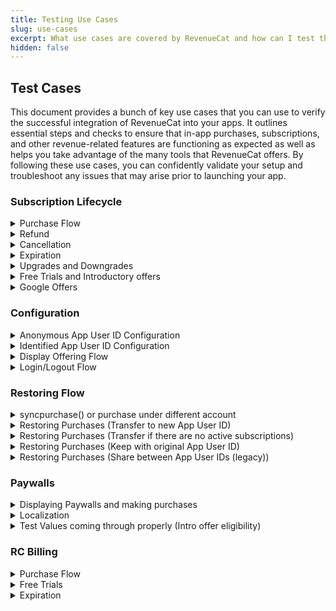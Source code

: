 ```yaml
---
title: Testing Use Cases
slug: use-cases
excerpt: What use cases are covered by RevenueCat and how can I test them?
hidden: false
---
```




## Test Cases

This document provides a bunch of key use cases that you can use to verify the successful integration of RevenueCat into your apps. It outlines essential steps and checks to ensure that in-app purchases, subscriptions, and other revenue-related features are functioning as expected as well as helps you take advantage of the many tools that RevenueCat offers. By following these use cases, you can confidently validate your setup and troubleshoot any issues that may arise prior to launching your app.

### Subscription Lifecycle

<details>
  <summary>Purchase Flow</summary>

**Description:** Verify that a user's purchase flow works correctly. For subscriptions, this includes starting a subscription, having the subscription renew, and letting the subscription expire.

**Related docs:**

- [Purchase flow](https://www.revenuecat.com/docs/integrations/webhooks/event-flows#subscription-lifecycle)
- [Making purchases](docs.revenuecat.com/getting-started/making-purchases)

**Preconditions:** App installed, Ensure the device is logged into an account that will make sandbox purchases, and RevenueCat configured.

**Steps:**

1. Open the App.
2. Open your Paywall or purchase modal.
3. Select the product that you would like to test.
4. Purchase the product.
5. Open up the Revenuecat [overview](app.revenuecat.com/overview) page and check to see if you see a recent purchase for this product with the app user ID of the user that you configured the SDK with.

**Expected Results:** Purchase goes through successfully, user has the entitlement, and you are able to see the purchase in the RevenueCat dashboard.

**Pass/Fail Criteria:** Purchase is seen on the RevenueCat dashboard.

</details>
<details>
  <summary>Refund</summary>

**Description:** Use this test guide to verify that you are able to issue a refund for a user and that your app handles refunds gracefully.

**Related docs:**

- [Handling refunds](https://www.revenuecat.com/docs/subscription-guidance/refunds)

**Preconditions:** App installed, app user ID already has a subscription or purchase.

**Steps:**

Google Play:

1. Open the RevenueCat dashboard for the app user ID that you are testing with that has a current subscription.
2. Navigate to the user's purchase event that you would like to refund.
3. Click the refund button in the top right corner of the event details.
4. Verify that the refund has happened by checking the customer history of this user 24 hours later and ensuring that a `CANCELLATION` event has occurred with the reason field set to `CUSTOMER_SUPPORT`.

iOS:

1. When a user tries to issue a refund, verify that you immediately direct them to the Apple support page: https://support.apple.com/en-us/HT204084
2. Once a user gets a refund granted through Apple, verify that the refund has been seen by us by checking the customer history of this user 24 hours later and ensuring that a `CANCELLATION` event has occurred with the reason field set to `CUSTOMER_SUPPORT`.
:::warning Sandbox testing

Since granting refunds is done through the App Store themselves, testing this in the sandbox environment is not currently possible
:::

**Expected Results:** 
1. Users are able to request a refund
2. For Google Play, you are able to grant the refund via the Dashboard or API
3. For iOS, you direct them to Apple customer support


**Pass/Fail Criteria:** Verify that the refund is seen in RevenueCat in the `CANCELLATION` event.

</details>
<details>
  <summary>Cancellation</summary>

**Description:** To test that cancellation events work properly, use this test guide.

**Related docs:**

- [Handling refunds](https://www.revenuecat.com/docs/subscription-guidance/managing-subscriptions#cancelling-subscriptions)

**Preconditions:** App installed, RevenueCat configured, and current subscription on app user ID.

**Steps:**

1. Open the app with an app user ID that already has a subscription.
2. Ensure that the subscription is renewed properly.
3. Cancel the subscription through the settings on your device or through our [API](https://www.revenuecat.com/docs/api-v1#tag/transactions/operation/cancel-a-google-subscription) for purchases made on Google Play.
4. Verify that the user has received a `CANCELLATION` event on their RevenueCat customer history. We will send this event as soon as the cancellation has started, the actual expiration event will come as soon as the current subscription period ends.

**Expected Results:** Subscription is canceled successfully and we trigger the cancellation event on time.

**Pass/Fail Criteria:** Subscription is canceled and the cancellation event is in the customer history.

</details>
<details>
  <summary>Expiration</summary>

**Description:** To verify that a user's subscription has expired, use this test guide.

**Related docs:**

- [Event types](https://www.revenuecat.com/docs/integrations/webhooks/event-types-and-fields#event-types)

**Preconditions:** App installed, app user ID has a current subscription.

**Steps:**

1. Open the app.
2. Navigate to your paywall or subscription page and cancel the current subscription.
3. Wait until your current subscription's expiration time and check to ensure that once this time hits the user no longer has access to their entitlements.
4. To verify, check the RevenueCat dashboard of the user for an `EXPIRATION` event at the time of the expiration.

**Expected Results:** Expected Results: The user loses access to the entitlement at the end of the current billing cycle and `EXPIRATION` event follows at the time of expiration.

**Pass/Fail Criteria:** Verify that the user no longer has access to the entitlement after the expiration has been triggered.

</details>
<details>
  <summary>Upgrades and Downgrades</summary>

**Description:** If you have multiple subscription tiers and want to allow people to upgrade/downgrade between them, follow this testing method to ensure everything is working as intended.

**Related docs:**

- [Upgrades, Downgrades, and Management](https://www.revenuecat.com/docs/subscription-guidance/managing-subscriptions)

**Preconditions:** App installed, subscripion groups set up properly in App Store Connect, and the current logged-in app user ID has a subscription.

**Steps:**

1. Open the app with an app user that already has a subscription.
2. Open the subscription page or paywall in your app.
3. Start a purchase for a subscription that would be an upgrade.
4. Check the RevenueCat dashboard for that app user ID and ensure that you see a `PRODUCT_CHANGE` event.
5. Check the `PRODUCT_CHANGE` event to see that the old product is the correct product and the new product is the correct product that you selected.

**Expected Results:** New subscription starts and old subscription ends.

**Pass/Fail Criteria:** 
- **Google Play:** The new subscription is started on time based on the `PRORATION` method that you use.
- **iOS:** The new subscription is started on time based on apples timing for whether this was an upgrade, downgrade, or a crossgrade.

</details>
<details>
  <summary>Free Trials and Introductory offers</summary>

**Description:** If you are using free trials and/or intro offers, use this testing method to ensure that eligible users are granted them accordingly.

**Related docs:**

- [Free Trials and Promo Offers](https://www.revenuecat.com/docs/subscription-guidance/subscription-offers)

**Preconditions:** App installed, RevenueCat configured, Fresh app user ID created with a new store account, and Initial purchases working.

**Steps:**

1. Open the app with a fresh sandbox user.
2. Make sure the paywall and paysheet show the free trial and terms.
3. Purchase the product with the free trial attached.
4. Open that app user ID's customer history in RevenueCat.
5. Verify that the purchase event has a free trial by checking to ensure the `period_type` in their purchase was set to `TRIAL`. If you are checking for an intro offer, ensure that the `period_type` is `INTRO`.

**Expected Results:** The customer history indicates that a trial was started or an intro offer was applied.

**Pass/Fail Criteria:** Subscription is started with the proper offer applied.

</details>
<details>
  <summary> Google Offers </summary>

**Description:** Test Google Play offers using the RevenueCat SDK, including automatic application of trials and introductory offers, and manual offer selection for greater control. This includes verifying the correct application of eligible offers based on pre-defined logic and ensuring that developer-determined offers are handled appropriately.

**Related Docs**

- [RevenueCat Documentation - Google Offers](https://www.revenuecat.com/docs/subscription-guidance/subscription-offers/google-play-offers)

**Preconditions:**

- The RevenueCat SDK is integrated into the app.
- Google Play base plans and offers are set up, including free trials, introductory offers, and any developer-determined offers.
- The app has purchase functionality implemented via the RevenueCat SDK.

**Example Code:**

```kotlin
// Example code to select specific offers:
val basePlan = storeProduct.subscriptionOptions?.basePlan
val freeTrialOffer = storeProduct.subscriptionOptions?.freeTrial
val introductoryOffer = storeProduct.subscriptionOptions?.introOffer
val offerForLapsedCustomers = storeProduct.subscriptionOptions?.withTag("lapsed-customers").first()

// To purchase the offer for lapsed customers directly:
Purchases.sharedInstance.purchaseWith(
  PurchaseParams.Builder(requireActivity(), offerForLapsedCustomers).build(),
  onError = { error, userCancelled ->
    // Handle error
  },
  onSuccess = { storeTransaction, customerInfo ->
    // Handle success
  }
)
```

**Steps:**

1. **Automatic Application of Offers**

   - Use `PurchaseParams.Builder` with a `StoreProduct` or `Package`.
   - Verify that the RevenueCat SDK applies the longest eligible free trial or, if not available, the cheapest introductory offer.

2. **Handling Developer-Determined Offers**

   - Set up a developer-determined offer on the Google Play Console.
   - Ensure the offer is tagged with `rc-ignore-offer` if it should not be automatically applied.
   - Test purchasing a product and verify that the tagged offer is not automatically selected.

3. **Manual Offer Selection**
   - Use the `subscriptionOptions` property of a `StoreProduct` to manually select offers, such as the `basePlan`, `freeTrial`, or offers with specific tags.
   - Pass the selected `SubscriptionOption` to `PurchaseParams.Builder` and initiate the purchase.
   - Confirm that the selected offer is correctly applied during the purchase process.

**Expected Results:**

1. **Automatic Application of Offers:**

   - The longest eligible free trial or the cheapest introductory offer is automatically applied as per the defined logic.

2. **Handling Developer-Determined Offers:**

   - Offers with the `rc-ignore-offer` tag are not automatically applied, and developer-determined offers are handled according to the setup in the Google Play Console.

3. **Manual Offer Selection:**
   - The purchase uses the manually selected `SubscriptionOption`, correctly applying the intended offer, such as a specific introductory offer or base plan.

**Pass/Fail Criteria:**

- **Pass:** Offers are applied according to the expected logic, with correct handling of automatic and manual selections, and developer-determined offers are not unintentionally applied.

- **Fail:** If the SDK incorrectly applies offers, fails to respect the `rc-ignore-offer` tag, or does not apply the manually selected offer, the test fails.

</details>

### Configuration

<details>
  <summary>Anonymous App User ID Configuration</summary>

**Description:** Verify that the user had been successfully configured with the SDK with the anonymous App User ID

**Preconditions:** App installed, Sandbox environment enabled, [RevenueCat debug logs enabled](https://www.revenuecat.com/docs/test-and-launch/debugging) and RevenueCat `configure()` called without App User ID.

**Example Code:**

<RCCodeBlock
  tabs={[
    {
      type: "swift",
      content: content1,
    },
    {
      type: "objc",
      content: content2,
    },
    {
      type: "kotlin",
      content: content3,
    },
    {
      type: "kotlin",
      content: contentKmpAnon,
      name: "Kotlin Multiplatform",
    },
    {
      type: "java",
      content: content4,
    },
    {
      type: "flutter",
      content: content5,
    },
    {
      type: "rn",
      content: content6,
    },
    {
      type: "cordova",
      content: content7,
    },
    {
      type: "capacitor",
      content: contentCapacitor1,
    },
    {
      type: "unity",
      content: content8,
    },
  ]}
/>

**Steps:**

1. Open the App.
2. Open your RevenueCat debug logs.
3. You should see [Purchases] - DEBUG: 👤 Initial App User ID - $RCAnonymousID:9be80d6558664c649fc0be8d00c5113a
4. In the CustomerInfo Object you should see the anonymous ID under Original App User ID

**Expected Results:** An Anonymous ID is successfully attributed to the customer

**Pass/Fail Criteria:** Anonymous User is seen on the RevenueCat dashboard, debug logs and CustomerInfo Object.

</details>
<details>
  <summary> Identified App User ID Configuration</summary>

**Description:** Verify that the user had been successfully configured with the SDK with the Identified App User ID

**Related Docs**
[Identifying Users](revenuecat.com/docs/customers/user-ids)

**Preconditions:** App installed, Sandbox environment enabled, RevenueCat debug logs enabled and RevenueCat configure()called without App User ID.

**Example Code:**

<RCCodeBlock
  tabs={[
    {
      type: "swift",
      content: content9,
    },
    {
      type: "objc",
      content: content10,
    },
    {
      type: "kotlin",
      content: content11,
    },
    {
      type: "kotlin",
      content: contentKmp,
      name: "Kotlin Multiplatform",
    },
    {
      type: "java",
      content: content12,
    },
    {
      type: "flutter",
      content: content13,
    },
    {
      type: "rn",
      content: content14,
    },
    {
      type: "cordova",
      content: content15,
    },
    {
      type: "capacitor",
      content: contentCapacitor2,
    },
    {
      type: "unity",
      content: content16,
    },
  ]}
/>

**Steps:**

1. Open the App.
2. Open your RevenueCat debug logs.
3. You should see [Purchases] - DEBUG: 👤 Initial App User ID - [my_app_user_id]
4. In the CustomerInfo Object you should see the Identified ID under Original App User ID

**Expected Results:** An Identified ID is successfully attributed to the customer

**Pass/Fail Criteria:** Identified User is seen on the RevenueCat dashboard, debug logs and CustomerInfo Object.

</details>
<details>
  <summary>Display Offering Flow</summary>

**Description:** Test the functionality of displaying products and offerings using the RevenueCat SDK, including fetching offerings, handling placements, and displaying packages based on various configurations. This ensures that products are dynamically presented to users without requiring app updates and that the SDK's offerings configuration works as expected.

**Related Docs**

- [RevenueCat Documentation - Displaying Products](https://www.revenuecat.com/docs/getting-started/displaying-products)

**Preconditions:**
- The RevenueCat SDK is integrated into the app.
- Offerings are configured in the RevenueCat dashboard. \* The app's paywalls are set up to display offerings and packages.

**Example Code:**

```swift
// Fetching Offerings
Purchases.shared.getOfferings { (offerings, error) in
    if let packages = offerings?.current?.availablePackages {
        self.display(packages)
    }
}

// Fetching Offerings by Placement
Purchases.shared.getOfferings { offerings, error in
    if let offering = offerings?.currentOffering(forPlacement: "your-placement-identifier") {
        // TODO: Show paywall
    } else {
        // TODO: Do nothing or continue on to next view
    }
}

// Fetching Custom Offering by Identifier
Purchases.shared.getOfferings { (offerings, error) in
    if let packages = offerings?.offering(identifier: "experiment_group")?.availablePackages {
        self.display(packages)
    }
}
```

**Steps:**

1. **Launch the app and configure the SDK**

   - Start by launching the app and configuring the SDK.

2. **Fetch Offerings**

   - Use the `getOfferings()` method to fetch the current offerings configured in the RevenueCat dashboard.
   - Verify that the default offering and its available packages are displayed correctly.

3. **Fetch Offerings by Placement**

   - Use `getCurrentOffering(forPlacement: "your-placement-identifier")` to fetch offerings based on a specific placement.
   - Check that the correct offering is displayed based on the placement identifier if user fulfills your targeting rules.

4. **Fetch Custom Offering by Identifier**

   - Fetch a specific offering using its identifier (e.g., `"experiment_group"`).
   - Verify that the correct packages associated with the custom offering are displayed.

5. **Display Packages**
   - Use the `.availablePackages` property on an offering to display the available packages.
   - Verify that the packages are grouped correctly according to type (e.g., monthly, annual).

**Expected Results:**

1. **Fetch Offerings:**

   - The SDK fetches the current offerings correctly, and the associated packages are displayed to the user.

2. **Fetch Offerings by Placement:**

   - The correct offering is fetched and displayed based on the specified placement identifier.

3. **Fetch Custom Offering by Identifier:**

   - The SDK correctly retrieves and displays the custom offering identified by its unique identifier.

4. **Display Packages:**
   - Packages are displayed accurately, reflecting the appropriate grouping and type (monthly, annual, etc.).

**Pass/Fail Criteria:**

- **Pass:** Each scenario behaves as expected, with correct updates to the SDK and no unintended behavior.

- **Fail:** If any scenario does not behave as expected—such as incorrect fetching, failure to display offerings, or incorrect handling of empty states—the test fails.

</details>
<details>
  <summary>Login/Logout Flow</summary>

**Description:** Test the login behavior in the RevenueCat SDK to ensure that custom and anonymous App User IDs are handled correctly. This includes verifying the merging and switching of IDs and ensuring correct behavior when logging out and logging back in.

**Related Docs**

- [Identifying Customers in RevenueCat](https://www.revenuecat.com/docs/identifying-customers)

**Preconditions:**

- The RevenueCat SDK is integrated into the app.
- A unique custom App User ID is available for testing.
- The app's authentication system manages App User IDs.

**Example Code:**

```swift
// Log In with Custom App User ID:
// Configure Purchases on app launch
Purchases.configure(withAPIKey: <my_api_key>)

// Log in with a custom App User ID
Purchases.shared.logIn("<my_app_user_id>") { (customerInfo, created, error) in
    // customerInfo updated for my_app_user_id
}

// Log Out:
// Log out the current user
Purchases.shared.logOut()

// Log In with Another Custom App User ID:
// Log in with another custom App User ID
Purchases.shared.logIn("<another_app_user_id>") { (customerInfo, created, error) in
    // customerInfo updated for another_app_user_id
}
```

**Steps:**

1. **Launch the app and configure the SDK**

   - Start by configuring the SDK without providing an App User ID to generate an anonymous ID.

2. **Log in with a custom App User ID**

   - Use the `.logIn("<my_app_user_id>")` method to log in with a custom App User ID. This hsould also result in the new app user ID being aliased with the anonymous app user ID.
   - Verify that the `customerInfo` object reflects the custom App User ID.

3. **Log out of the current user**

   - Call the `.logOut()` method to log out.
   - Confirm that a new anonymous App User ID is generated.

4. **Log in again with a different custom App User ID**

   - Use the `.logIn("<another_app_user_id>")` method.
   - Check that the `customerInfo` updates to the new custom App User ID without merging data from the previous session.

5. **Switch accounts without logging out**
   - Directly call the `.logIn()` method with another App User ID without first logging out.
   - Ensure the `customerInfo` correctly switches to the new App User ID without unintended merging.

**Expected Results:**

1. **Initial Log In with Custom App User ID:**

   - The `customerInfo` object should correctly reflect the custom App User ID (`<my_app_user_id>`), showing associated subscription status and purchase history.

2. **Log Out:**

   - A new anonymous App User ID should be generated, and the `customerInfo` should no longer be associated with the previous custom App User ID.

3. **Log In After Log Out:**

   - Logging in with a different custom App User ID (`<another_app_user_id>`) should update the `customerInfo` object to reflect this new ID, with no data merged from the previous session unless necessary for a restore or similar operation.

4. **Switching Accounts:**

   - When switching from one custom App User ID to another, the `customerInfo` should update to reflect the new custom App User ID without merging.

5. **Anonymous to Custom App User ID:**
   - When logging in from an anonymous ID to a custom App User ID, the SDK should merge or transfer `customerInfo` correctly, depending on the presence of existing aliases or prior configurations. If the custom ID already exists, ensure the correct merging logic is applied.

**Pass/Fail Criteria:**

- **Pass:** Each scenario behaves as expected, with correct updates to the `customerInfo` object and no unintended merges or data loss.
- **Fail:** If any scenario does not behave as expected—such as incorrect merging, failure to update `customerInfo`, or retention of previous IDs—the test fails.

</details>

### Restoring Flow

<details>
  <summary>syncpurchase() or purchase under different account</summary>

**Description:** To ensure that you are syncing purchases correctly and that a transfer event happens, follow this test guide.

**Related docs:**

- [Syncing Purchases](https://www.revenuecat.com/docs/getting-started/restoring-purchases#syncing-purchases-without-user-interaction)

**Preconditions:** App installed, Two subscriber IDs, first subscriber ID has a current subscription, another subscriber ID has no subscription.

**Steps:**

1. Open the app with the currently subscribed app user ID.
2. Close the app, and create a new app user ID.
3. Open the app with the new app user ID that previously didn't have a subscription.
4. If you are calling `syncPurchases()` on app launch, this user should have gotten the subscription and entitlements transferred on app launch.
5. Test to see if you can access your paid content.
6. Verify that the transfer happened by checking the new app user ID's customer history and looking for a `TRANSFER` event.

**Expected Results:** Subscription and entitlements are transferred to the new app user ID.

**Pass/Fail Criteria:** Fresh app user ID is able to access paid content without paying for a new subscription.

</details>
<details>
  <summary>Restoring Purchases (Transfer to new App User ID)</summary>

**Description:** To ensure that your transfer behavior is working correctly, follow this test guide.

**Related docs:**

- [Transfer to a new app user ID](https://www.revenuecat.com/docs/getting-started/restoring-purchases#transfer-to-new-app-user-id)

**Preconditions:** App installed, Two subscriber IDs, first subscriber ID has a current subscription, other subscriber ID has no subscription.

**Steps:**

1. Open the app with the currently subscribed app user ID and verify this user has access to paid content.
2. Close the app, create a new app user ID .
3. Open the app with the new app user ID that previously did not have a subscription.
4. Navigate to your payment screen and hit your "Restore Purchases" button.
5. If this works, you should now gain access to paid content that was previously attached to the other app user ID.
6. Verify that the transfer happened by checking the new app user ID's customer history and looking for a `TRANSFER` event.

**Expected Results:** Subscription and entitlements are transferred to the new app user ID.

**Pass/Fail Criteria:** Fresh app user ID is able to access paid content without paying for a new subscription.

</details>
<details>
  <summary>Restoring Purchases (Transfer if there are no active subscriptions)</summary>

**Description:** To ensure that your transfer behavior is working correctly, follow this test guide.

**Related docs:**

- [Transfer if there are no active subscriptions](https://www.revenuecat.com/docs/getting-started/restoring-purchases#transfer-if-there-are-no-active-subscriptions)

**Preconditions:** App installed, Three app user ID's, first app user ID has a current subscription, second app user ID has no subscription, and the third app user ID has a subscription to the same product.

**Steps:**

1. Open the app with the currently subscribed app user ID and verify this user has access to paid content.
2. Open the app with the second app user ID that previously did not have a subscription.
3. Navigate to your payment screen and hit your "Restore Purchases" button.
4. If this works, you should now gain access to paid content that was previously attached to the other app user ID.
5. Verify that the transfer happened by checking the new app user ID's customer history and looking for a `TRANSFER` event.
6. Open the app again
7. Login to your app user ID which already has an active subscription.
8. Navigate to your payment screen and hit your "Restore Purchases" button.
9. You should now see an error message stating that we cant restore this purchase.
10. Verify that no `TRANSFER` event happened on the third app user ID's customer history.

**Expected Results:** Subscription and entitlements are transferred to the second app user ID. The third app user ID is not able to restore purchases as they already previously have a subscription.

**Pass/Fail Criteria:** Transfer events are sent and the allowing/blocking of transfers works as intended.

</details>
<details>
  <summary>Restoring Purchases (Keep with original App User ID)</summary>

**Description:** To ensure that your transfer behavior is working correctly, follow this test guide.

**Related docs:**

- [Keep with original App User ID](https://www.revenuecat.com/docs/getting-started/restoring-purchases#keep-with-original-app-user-id)

**Preconditions:** App installed, two app user ID's, the first app user ID has a subscription, the second one does not.

**Steps:**

1. Open the app. login with the first app user ID and verify this user has access to paid content.
2. Close the app and reopen the app.
3. Login with the second app user ID. Make sure you are logged into the same store account.
4. Navigate to the purchase page in your app and try to restore purchases.
5. You should now see an error message when restoring because this purchase belongs to the other app user ID.
6. Attempt to start a subscription on that same app user ID.
7. You should now see an error message when restoring because this purchase belongs to the other app user ID.
8. Verify that no `TRANSFER` event happened on the second app user ID's customer history.

**Expected Results:** Subscription and entitlements are not transferred to the second app user ID. this user is also not able to make a purchase while logged in with the same store account.

**Pass/Fail Criteria:** Purchases stay with the original user that made them and do not transfer to other users.

</details>
<details>
  <summary>Restoring Purchases (Share between App User IDs (legacy))</summary>

**Description:** To ensure that your transfer behavior is working correctly, follow this test guide.

**Related docs:**

- [Share between App User IDs](https://www.revenuecat.com/docs/getting-started/restoring-purchases#share-between-app-user-ids-legacy)

**Preconditions:** App installed, two app user ID's, the first app user ID has a subscription, the second one does not.

**Steps:**

1. Open the app with the first app user ID.
2. Ensure that this user has access to entitlements and paid content.
3. Close the app and reopen the app.
4. Login with the second app user ID.
5. Verify that you currently don't have any access to paid content or entitlements.
6. Navigate to the purchase page in your app and try to restore purchases.
7. Once the restore happens, verify that you now have access to paid content/entitlements.
8. Open the RevenueCat dashboard of the new app user ID.
9. Check the bottom right of the customer history and ensure that you see the first app user ID under the "App User ID" section.

**Expected Results:** First and second app user IDs are aliased and both share the same customer history, purchases, and entitlements.

**Pass/Fail Criteria:** User is correctly aliased in the customer history and the new user has the entitlements of the old user.

</details>

### Paywalls

<details>
  <summary>Displaying Paywalls and making purchases</summary>
  
  **Description:** To ensure that your Paywall is opening properly and functioning properly, follow this test guide.

**Related docs:**

- [Displaying paywalls](https://www.revenuecat.com/docs/tools/paywalls/displaying-paywalls)

**Preconditions:** App installed, Paywall set up in Revenuecat, and a fresh app user ID with no purchases.

**Steps:**

1. Open the app.
2. Navigate to your paywall and ensure that the paywall is showing in fullscreen with the proper packages that you have chosen as well as details and any images.
3. Select a package from the selection available on your paywall.
4. Trigger the purchase.
5. Ensure that the purchase went through by checking your app for paid content/entitlements.
6. Verify that the purchase went through by checking the customer history of the app user ID and verifying that a new purchase event has been created.

**Expected Results:** User is shown the correct paywall and purchase flow works as intended.

**Pass/Fail Criteria:** Users purchase is seen on customer history and the paywall displayed to the user was correct.

</details>
<details>
  <summary>Localization</summary>

**Description:** To ensure that your Paywall Localization's are set up correctly, follow this test guide.

**Related docs:**

- [Paywall localization](https://www.revenuecat.com/docs/tools/paywalls/creating-paywalls#localization)

**Preconditions:** App installed, Paywall set up in Revenuecat, fresh app user ID, device and store account is set to the country that's localization is to be tested.

**Steps:**

1. Open the app with the app user ID.
2. Navigate to your paywall screen.
3. Ensure that the paywall is being shown in the proper language as well as that the paywall has the correct conversions for values in your packages.

**Expected Results:** Users are shown the paywall in the correct language based on their localization.

**Pass/Fail Criteria:** Customers paywall changes based on their localization settings.

</details>
<details>
  <summary>Test Values coming through properly (Intro offer eligibility)</summary>

**Description:** To ensure that your Paywalls test values are being loaded correctly and users are being offered their correct introductory offers, use this test guide.

**Related docs:**

- [Paywall values (Intro offer eligibility)](https://www.revenuecat.com/docs/tools/paywalls/creating-paywalls#intro-offer-eligibility)

**Preconditions:** App installed, Paywall set up in Revenuecat, and fresh app user ID.

**Steps:**

1. Open the app using your fresh app user ID with no subscription.
2. Navigate to your paywall screen.
3. Ensure that your intro offer is being shown on your paywall as well as the discount between different packages.
4. Purchase a package that has an intro offer attached.
5. Check the RevenueCat dashboard customer history for that app user ID and ensure that a `INITAL_PURCHASE` event was made with the Intro offer attached to it. This event should look like the intro offers discussed above in the test guide.

**Expected Results:** User is shown the paywall with their intro offer attached and the user is able to make the purchase with the intro offer attached.

**Pass/Fail Criteria:** Customers are able to start an intro offer directly from purchasing through the RevenueCat created paywall.

</details>

### RC Billing

<details>
  <summary>Purchase Flow</summary>

**Description:**
Test the purchase flow using the RevenueCat SDK to ensure that subscriptions are correctly initiated when the purchase process is completed. This includes verifying the handling of purchase initiation, completion, and failure scenarios.

**Related Docs:**

- [Subscription Lifecycle](https://www.revenuecat.com/docs/web/revenuecat-billing/subscription-lifecycle)

**Preconditions:**

- The RevenueCat SDK is integrated and configured correctly in the app.
- Products are set up in the RevenueCat dashboard.

**Example Code:**

```javascript
try {
  const { customerInfo } = await Purchases.getSharedInstance().purchase({
    rcPackage: pkg,
  });
  if (Object.keys(customerInfo.entitlements.active).includes("pro")) {
    // Unlock "pro" content
  }
} catch (e) {
  if (
    e instanceof PurchasesError &&
    e.errorCode == ErrorCode.UserCancelledError
  ) {
    // User canceled the purchase
  } else {
    // Handle other errors
  }
}
```

**Steps:**

1. Initialize the SDK and ensure it’s correctly configured.
2. Trigger a purchase for a subscription using the SDK.
3. Complete the purchase flow and verify that an `INITIAL_PURCHASE` event is generated.
4. If the purchase is successful, ensure that the customer receives access to the appropriate entitlements.
5. In the case of purchase failure or cancellation, verify that no subscription is created and no events are generated.

**Expected Results:**

- A subscription is created only when the purchase is successfully completed, generating an `INITIAL_PURCHASE` event.
- If the purchase is canceled or fails, no subscription is created and no events are generated.

**Pass/Fail Criteria:**

- **Pass:** The purchase flow behaves as expected with correct event generation and entitlement access.
- **Fail:** If the purchase flow does not correctly handle successful or failed purchases, the test fails.

</details>
<details>
  <summary>Free Trials </summary>

**Description:**
Test the application and eligibility of free trials for subscriptions through RevenueCat Billing, ensuring that the correct trial period is applied based on the customer's eligibility criteria.

**Related Docs:**

- [Free Trials](https://www.revenuecat.com/docs/web/revenuecat-billing/subscription-lifecycle#free-trials)

**Preconditions:**

- Products with free trials are configured in the RevenueCat dashboard.
- The RevenueCat SDK is integrated and set up correctly.

**Example Code:**

```javascript
// Example: Checking trial eligibility
const customerInfo = await Purchases.getSharedInstance().getCustomerInfo();
if ("gold_entitlement" in customerInfo.entitlements.active) {
  grantEntitlementAccess();
}
```

**Steps:**

1. Configure a product with a free trial in the RevenueCat dashboard.
2. Set different trial eligibility criteria (e.g., "Everyone", "Has never made any purchase").
3. Attempt to start a subscription for a customer and verify that the correct trial eligibility is applied.
4. Ensure that the trial automatically converts to a paid subscription unless canceled before expiration.

**Expected Results:**

- The correct free trial is applied based on the configured eligibility criteria.
- The trial period starts without charging the customer and automatically converts to a paid subscription if not canceled.

**Pass/Fail Criteria:**

- **Pass:** The free trial is correctly applied and transitions to a paid subscription as expected.
- **Fail:** If the trial eligibility is incorrect or fails to convert properly, the test fails.

</details>
<details>
  <summary>Expiration</summary>

**Description:**
Test the expiration of subscriptions to ensure that the subscription ends appropriately when canceled, when the billing period ends, or when a grace period expires.

**Preconditions:**

- A subscription is active and has been configured with or without a grace period.
- The RevenueCat SDK is integrated and configured.

**Example Code:**

```javascript
// Example: Checking for subscription expiration
const customerInfo = await Purchases.getSharedInstance().getCustomerInfo();
if (!("gold_entitlement" in customerInfo.entitlements.active)) {
  revokeEntitlementAccess();
}
```

**Steps:**

1. Start a subscription and verify that it is active.
2. Cancel the subscription or allow the billing period to end without payment.
3. If applicable, wait for the grace period to expire.
4. Verify that an EXPIRATION event is generated.
5. Ensure that the customer loses access to the entitlements associated with the expired subscription.

**Expected Results:**

- The subscription expires as expected, generating an EXPIRATION event.
- The customer loses access to any entitlements associated with the subscription.

**Pass/Fail Criteria:**
- **Pass:** The subscription expires correctly, and access to entitlements is revoked.
- **Fail:** If the subscription does not expire as expected or entitlements are not revoked, the test fails.

</details>
